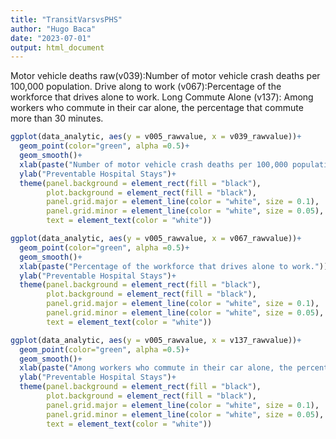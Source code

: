 ```yaml
---
title: "TransitVarsvsPHS"
author: "Hugo Baca"
date: "2023-07-01"
output: html_document
---
```


Motor vehicle deaths raw(v039):Number of motor vehicle crash deaths per 100,000 population.
Drive along to work (v067):Percentage of the workforce that drives alone to work.
Long Commute Alone (v137): Among workers who commute in their car alone, the percentage that commute more than 30 minutes.

```r
ggplot(data_analytic, aes(y = v005_rawvalue, x = v039_rawvalue))+
  geom_point(color="green", alpha =0.5)+
  geom_smooth()+
  xlab(paste("Number of motor vehicle crash deaths per 100,000 population.")) +
  ylab("Preventable Hospital Stays")+
  theme(panel.background = element_rect(fill = "black"),
        plot.background = element_rect(fill = "black"),
        panel.grid.major = element_line(color = "white", size = 0.1),
        panel.grid.minor = element_line(color = "white", size = 0.05),
        text = element_text(color = "white"))

ggplot(data_analytic, aes(y = v005_rawvalue, x = v067_rawvalue))+
  geom_point(color="green", alpha =0.5)+
  geom_smooth()+
  xlab(paste("Percentage of the workforce that drives alone to work.")) +
  ylab("Preventable Hospital Stays")+
  theme(panel.background = element_rect(fill = "black"),
        plot.background = element_rect(fill = "black"),
        panel.grid.major = element_line(color = "white", size = 0.1),
        panel.grid.minor = element_line(color = "white", size = 0.05),
        text = element_text(color = "white"))

ggplot(data_analytic, aes(y = v005_rawvalue, x = v137_rawvalue))+
  geom_point(color="green", alpha =0.5)+
  geom_smooth()+
  xlab(paste("Among workers who commute in their car alone, the percentage that commute more than 30 minutes.")) +
  ylab("Preventable Hospital Stays")+
  theme(panel.background = element_rect(fill = "black"),
        plot.background = element_rect(fill = "black"),
        panel.grid.major = element_line(color = "white", size = 0.1),
        panel.grid.minor = element_line(color = "white", size = 0.05),
        text = element_text(color = "white"))

```

